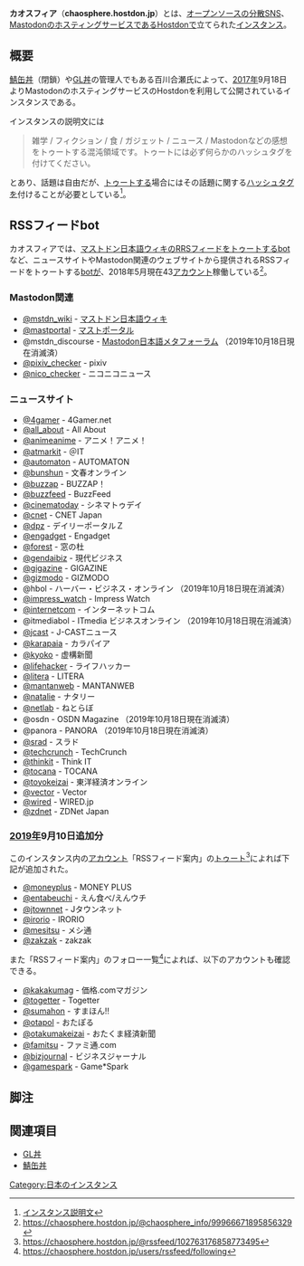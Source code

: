 {{小文字}}
{{Infobox instance
| Name = カオスフィア
| Image = [[File:chaosphere.jpg|240px]]
| Domain = https://chaosphere.hostdon.jp
| Admin = [https://chaosphere.hostdon.jp/@centumix 百川合瀬]
<!--| Moderator = -->
| Country = 日本国
| Start = [[2017年]]9月18日<ref>[https://chaosphere.hostdon.jp/@centumix/2 百川合瀬氏のトゥート]</ref>
<!--| End = 
| Kifu = 
| SourceCode = 
| Alias = -->
}}'''カオスフィア'''（'''chaosphere.hostdon.jp'''）とは、[[オープンソース]]の[[分散SNS]]、[[Mastodon]]の[[ホスティングサービス]]である[[Hostdon]]で立てられた[[インスタンス]]。

== 概要 ==
[https://sabakan.hostdon.jp 鯖缶丼]（閉鎖）や[https://gldon.hostdon.jp GL丼]の管理人でもある百川合瀬氏によって、[[2017年]]9月18日よりMastodonのホスティングサービスのHostdonを利用して公開されているインスタンスである。

インスタンスの説明文には<blockquote>
雑学 / フィクション / 食 / ガジェット / ニュース / Mastodonなどの感想をトゥートする混沌領域です。トゥートには必ず何らかのハッシュタグを付けてください。</blockquote>とあり、話題は自由だが、[[トゥート]]する場合にはその話題に関する[[ハッシュタグ]]を付けることが必要としている<ref>[https://chaosphere.hostdon.jp/about/more インスタンス説明文]</ref>。

== RSSフィードbot ==
カオスフィアでは、[https://chaosphere.hostdon.jp/@mstdn_wiki マストドン日本語ウィキのRRSフィードをトゥートするbot]など、ニュースサイトやMastodon関連のウェブサイトから提供されるRSSフィードをトゥートする[[bot]]が、2018年5月現在43[[アカウント]]稼働している<ref>https://chaosphere.hostdon.jp/@chaosphere_info/99966671895856329</ref>。

=== Mastodon関連 ===
* [https://chaosphere.hostdon.jp/@mstdn_wiki @mstdn_wiki] - [[マストドン日本語ウィキ]]
* [https://chaosphere.hostdon.jp/@mastportal @mastportal] - [[マストポータル]]
* @mstdn_discourse - [[Mastodon日本語メタフォーラム]] （2019年10月18日現在消滅済）
* [https://chaosphere.hostdon.jp/@pixiv_checker @pixiv_checker] - pixiv
* [https://chaosphere.hostdon.jp/@nico_checker @nico_checker] - ニコニコニュース

=== ニュースサイト ===
* [https://chaosphere.hostdon.jp/@4gamer @4gamer] - 4Gamer.net
* [https://chaosphere.hostdon.jp/@all_about @all_about] - All About
* [https://chaosphere.hostdon.jp/@animeanime @animeanime] - アニメ！アニメ！
* [https://chaosphere.hostdon.jp/@atmarkit @atmarkit] - ＠IT
* [https://chaosphere.hostdon.jp/@automaton @automaton] - AUTOMATON
* [https://chaosphere.hostdon.jp/@bunshun @bunshun] - 文春オンライン
* [https://chaosphere.hostdon.jp/@buzzap @buzzap] - BUZZAP！
* [https://chaosphere.hostdon.jp/@buzzfeed @buzzfeed] - BuzzFeed
* [https://chaosphere.hostdon.jp/@cinematoday @cinematoday] - シネマトゥデイ
* [https://chaosphere.hostdon.jp/@cnet @cnet] - CNET Japan
* [https://chaosphere.hostdon.jp/@dpz @dpz] - デイリーポータルＺ
* [https://chaosphere.hostdon.jp/@engadget @engadget] - Engadget
* [https://chaosphere.hostdon.jp/@forest @forest] - 窓の杜
* [https://chaosphere.hostdon.jp/@gendaibiz @gendaibiz] - 現代ビジネス
* [https://chaosphere.hostdon.jp/@gigazine @gigazine] - GIGAZINE
* [https://chaosphere.hostdon.jp/@gizmodo @gizmodo] - GIZMODO
* @hbol - ハーバー・ビジネス・オンライン （2019年10月18日現在消滅済）
* [https://chaosphere.hostdon.jp/@impress_watch @impress_watch] - Impress Watch
* [https://chaosphere.hostdon.jp/@internetcom @internetcom] - インターネットコム
* @itmediabol - ITmedia ビジネスオンライン （2019年10月18日現在消滅済）
* [https://chaosphere.hostdon.jp/@jcast @jcast] - J-CASTニュース
* [https://chaosphere.hostdon.jp/@karapaia @karapaia] - カラパイア
* [https://chaosphere.hostdon.jp/@kyoko @kyoko] - 虚構新聞
* [https://chaosphere.hostdon.jp/@lifehacker @lifehacker] - ライフハッカー
* [https://chaosphere.hostdon.jp/@litera @litera] - LITERA
* [https://chaosphere.hostdon.jp/@mantanweb @mantanweb] - MANTANWEB
* [https://chaosphere.hostdon.jp/@natalie @natalie] - ナタリー
* [https://chaosphere.hostdon.jp/@netlab @netlab] - ねとらぼ
* @osdn - OSDN Magazine （2019年10月18日現在消滅済）
* @panora - PANORA （2019年10月18日現在消滅済）
* [https://chaosphere.hostdon.jp/@srad @srad] - スラド
* [https://chaosphere.hostdon.jp/@techcrunch @techcrunch] - TechCrunch
* [https://chaosphere.hostdon.jp/@thinkit @thinkit] - Think IT
* [https://chaosphere.hostdon.jp/@tocana @tocana] - TOCANA
* [https://chaosphere.hostdon.jp/@toyokeizai @toyokeizai] - 東洋経済オンライン
* [https://chaosphere.hostdon.jp/@vector @vector] - Vector
* [https://chaosphere.hostdon.jp/@wired @wired] - WIRED.jp
* [https://chaosphere.hostdon.jp/@zdnet @zdnet] - ZDNet Japan

=== [[2019年]]9月10日追加分 ===
このインスタンス内の[[アカウント]]「RSSフィード案内」の[[トゥート]]<ref>https://chaosphere.hostdon.jp/@rssfeed/102763176858773495</ref>によれば下記が追加された。

* [https://chaosphere.hostdon.jp/@moneyplus @moneyplus] - MONEY PLUS
* [https://chaosphere.hostdon.jp/@entabeuchi @entabeuchi] - えん食べ/えんウチ
* [https://chaosphere.hostdon.jp/@jtownnet @jtownnet] - Jタウンネット
* [https://chaosphere.hostdon.jp/@irorio @irorio] - IRORIO
* [https://chaosphere.hostdon.jp/@mesitsu @mesitsu] - メシ通
* [https://chaosphere.hostdon.jp/@zakzak @zakzak] - zakzak

また「RSSフィード案内」のフォロー一覧<ref>https://chaosphere.hostdon.jp/users/rssfeed/following</ref>によれば、以下のアカウントも確認できる。
* [https://chaosphere.hostdon.jp/@kakakumag @kakakumag] - 価格.comマガジン
* [https://chaosphere.hostdon.jp/@togetter @togetter] - Togetter
* [https://chaosphere.hostdon.jp/@sumahon @sumahon] - すまほん!!
* [https://chaosphere.hostdon.jp/@otapol @otapol] - おたぽる
* [https://chaosphere.hostdon.jp/@otakumakeizai @otakumakeizai] - おたくま経済新聞
* [https://chaosphere.hostdon.jp/@famitsu @famitsu] - ファミ通.com
* [https://chaosphere.hostdon.jp/@bizjournal @bizjournal] - ビジネスジャーナル
* [https://chaosphere.hostdon.jp/@gamespark @gamespark] - Game*Spark

== 脚注 ==
<references />

== 関連項目 ==
* [[gldon.hostdon.jp|GL丼]]
* [[sabakan.hostdon.jp|鯖缶丼]]

[[Category:日本のインスタンス]]